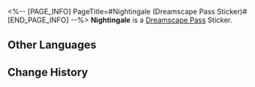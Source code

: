 <%-- [PAGE_INFO]
PageTitle=#Nightingale (Dreamscape Pass Sticker)#
[END_PAGE_INFO] --%>
{{Stub|Location information}}
{{Item Infobox
|title       = Nightingale
|id          = 223702
|image       = Dreamscape Pass Sticker Nightingale.png{{subst:void|<!--$UPLOAD:<<SpriteOutput/TravelBrochure/StickFigures/223702.png>-<Dreamscape Pass Sticker Nightingale.png>-<Item Icons>>-->}}
|type        = Dreamscape Pass Sticker
|type2       = Stars in the Dream Stickers
|invCategory = 
|rarity      = 4
|effect      = 
|description = Digital stickers that can be used to decorate the pages of the Dreamtour Handbook. They come in many different styles.
|source1     = [[Unlocked by Default]]
}}
{{Description|Frontline workers always make people feel welcome.}}
'''Nightingale''' is a [[Dreamscape Pass]] Sticker.

==Other Languages==
{{Other Languages
|en   = Nightingale
|zhs  = 隐夜鸫
|zht  = 隱夜鶇
|ja   = カタルス
|ko   = 밤꾀꼬리
|es   = Ruiseñor
|fr   = Haut-Rossignol
|ru   = Ночные Дрозды
|th   = Nightingale
|vi   = Nightingale
|de   = Nachtigall
|id   = Nightingale
|pt   = Rouxinol
}}

==Change History==
{{Change History|2.1}}